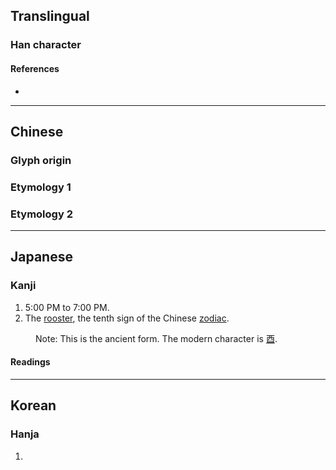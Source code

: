 {{also|卯|酉}}
{{character info}}
<!-- may be replaced by zh-forms -->
==Translingual==

===Han character===
{{Han char|rn=1|rad=一|as=06|sn=7|four=|canj=MLLS|ids=⿻⿰匚コ丌}}

====References====
* {{Han ref|kx=0078.110|dkj=00048|dj=0157.180|hdz=10021.060|uh=4E23|ud=20003}}

----

==Chinese==

===Glyph origin===
{{Han etym}}

===Etymology 1===
{{zh-see|酉|av}}

===Etymology 2===
{{zh-see|卯|v}}

----

==Japanese==

===Kanji===
{{ja-kanji|grade=uc|rs=一06}}

# 5:00 PM to 7:00 PM.
# The [[rooster]], the tenth sign of the Chinese [[zodiac]].
: Note: This is the ancient form. The modern character is [[酉]].

====Readings====
{{ja-readings
|goon=ゆ
|kanon=ゆう<いう
|kun=とり-
}}

----

==Korean==

===Hanja===
{{ko-hanja|hangeul=유|rv=yu|mr=yu}}

# {{rfdef|ko|sort=一06}}
